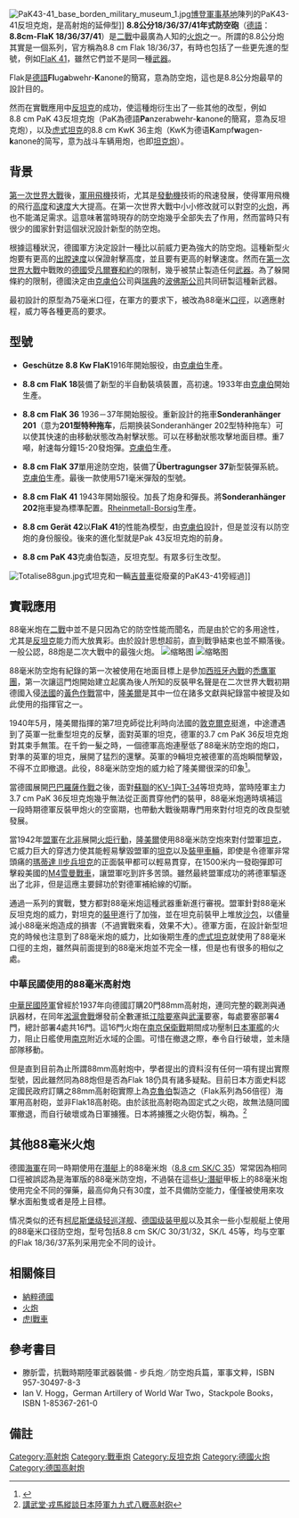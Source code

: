 {{noteTA
|G1=Military
|G2=Unit
|1=zh-cn:炮;zh-hk:炮;zh-tw:砲;
|2=zh-cn:自行火炮;zh-hk:自走炮;zh-tw:自走砲;
}}
{{Infobox Weapon
| name = 8.8公分18/36/37/41年式防空砲<br/>8.8cm-FlaK 18/36/37/41
| image = File:Flak18-36.jpg
| image_size = 300px
| caption = 於[[帝國戰爭博物館|帝國戰爭博物館]]的FlaK 36防空炮
| origin = {{flag|Nazi Germany}}
| type = [[防空炮|防空炮]] [[反坦克炮|反坦克炮]]
<!-- 種類選擇 -->| is_ranged = yes
| is_bladed = 
| is_explosive = yes
| is_artillery = yes
| is_vehicle = 
| is_missile = 
| is_UK = <!-- 服役記錄 -->
| service = 
| used_by = *{{flag|Nazi Germany}}
*{{flag|Republic of China}}
*{{flag|Kingdom of Italy|name=意大利}}
*{{flag|Bulgaria}}
*{{flag|Spain|1945}}
*{{flag|Finland}}
* {{flag|France}}
*{{flag|Kingdom of Greece}}
*{{flag|Soviet Union}}
*{{flag|United States}}
*{{flag|Brazil}}
*{{flag|Socialist Federal Republic of Yugoslavia}}
*{{flag|Empire of Japan}}<ref>擄獲並仿製為九九式八糎高射炮。</ref>
*{{flag|North Vietnam}}<ref name="auto">{{Cite web|url=https://www.historynet.com/13703647.htm|title=The Rise of North Vietnam's Air Defenses|last=Schuster|first=Carl O.|date=2016-07-27|website=HistoryNet|language=en-US|access-date=2020-01-06|archive-date=2020-11-12|archive-url=https://web.archive.org/web/20201112014950/https://www.historynet.com/13703647.htm|dead-url=no}}</ref>
| wars = *[[第二次世界大戰|第二次世界大戰]] 
*[[西班牙內戰|西班牙內戰]] 
*[[中國抗日戰爭|中國抗日戰爭]] 
*[[越戰|越戰]]<ref name="auto"/>
*[[南斯拉夫內戰|南斯拉夫內戰]]
<!-- 生產歷史 -->| designer = 
| design_date = 
| manufacturer = 
| unit_cost = 
| production_date = 
| number = 
| variants = <!-- 基本規格 -->
| spec_label = 
| weight = 
| length = 
| part_length = 
| width = 
| height = 
| diameter = 
| crew = <!-- 投射武器規格 -->
| cartridge = 
| caliber = 
| action = 
| rate = 15—25发/分
| velocity = 
| range = 
| max_range = 
| feed = <!-- 火炮規格 -->
| breech = 
| recoil = 
| carriage = 
| elevation = 
| traverse = <!-- 爆炸物內填炸藥規格 -->
| filling = 
| filling_weight = 
| detonation = 
| yield = 
}}
[[File:PaK43-41_base_borden_military_museum_1.jpg|thumb]][[博登軍事基地|博登軍事基地]]陳列的PaK43-41反坦克炮，是高射炮的延伸型]]
'''8.8公分18/36/37/41年式防空砲'''（[[德語|德語]]：'''8.8cm-FlaK 18/36/37/41'''）是[[二戰|二戰]]中最廣為人知的[[火炮|火炮]]之一。所謂的8.8公分炮其實是一個系列，官方稱為8.8 cm Flak 18/36/37，有時也包括了一些更先進的型號，例如[[FlaK_41|FlaK 41]]，雖然它們並不是同一種[[武器|武器]]。

Flak是[[德語|德語]]'''Fl'''ug'''a'''bwehr-'''K'''anone的簡寫，意為防空炮，這也是8.8公分炮最早的設計目的。

然而在實戰應用中[[反坦克砲|反坦克]]的成功，使這種炮衍生出了一些其他的改型，例如8.8 cm PaK 43反坦克炮（PaK為德語'''Pa'''nzerabwehr-'''k'''anone的簡寫，意為反坦克炮），以及[[虎式坦克|虎式坦克]]的8.8 cm KwK 36主炮（KwK为德语'''K'''ampf'''w'''agen-'''k'''anone的简写，意为战斗车辆用炮，也即[[坦克炮|坦克炮]]）。

== 背景 ==
[[第一次世界大戰|第一次世界大戰]]後，[[軍用飛機|軍用飛機]]技術，尤其是[[發動機|發動機]]技術的飛速發展，使得軍用飛機的飛行[[高度|高度]]和[[速度|速度]]大大提高。在第一次世界大戰中小小修改就可以對空的[[火炮|火炮]]，再也不能滿足需求。這意味著當時現存的防空炮幾乎全部失去了作用，然而當時只有很少的國家針對這個狀況設計新型的防空炮。

根據這種狀況，德國軍方決定設計一種比以前威力更為強大的防空炮。這種新型火炮要有更高的[[槍口初速|出膛速度]]以保證射擊高度，並且要有更高的射擊速度。然而在[[第一次世界大戰|第一次世界大戰]]中戰敗的[[德國|德國]]受[[凡爾賽和約|凡爾賽和約]]的限制，幾乎被禁止製造任何[[武器|武器]]。為了躲開條約的限制，德國決定由[[克虜伯|克虜伯]]公司與[[瑞典|瑞典]]的[[波佛斯公司|波佛斯公司]]共同研製這種新武器。

最初設計的原型為75毫米口徑，在軍方的要求下，被改為88毫米[[口徑|口徑]]，以適應射程，威力等各種更高的要求。

== 型號 ==
* '''Geschütze 8.8 Kw FlaK'''1916年開始服役，由[[克虜伯|克虜伯]]生產。

* '''8.8 cm FlaK 18'''裝備了新型的半自動裝填裝置，高初速。1933年由[[克虜伯|克虜伯]]開始生產。

* '''8.8 cm FlaK 36''' 1936－37年開始服役。重新設計的拖車'''Sonderanhänger 201'''（意为'''201型特种拖车'''，后期换装Sonderanhänger 202型特种拖车）可以使其快速的由移動狀態改為射擊狀態。可以在移動狀態攻擊地面目標。重7噸，射速每分鐘15-20發炮彈。[[克虜伯|克虜伯]]生產。

* '''8.8 cm FlaK 37'''單用途防空炮，裝備了'''Übertragungser 37'''新型裝彈系統。[[克虜伯|克虜伯]]生產。最後一款使用571毫米彈殼的型號。

* '''8.8 cm FlaK 41''' 1943年開始服役。加長了炮身和彈長。將'''Sonderanhänger 202'''拖車變為標準配置。[[Rheinmetall|Rheinmetall-Borsig]]生產。

* '''8.8 cm Gerät 42'''以'''FlaK 41'''的性能為模型，由[[克虜伯|克虜伯]]設計，但是並沒有以防空炮的身份服役。後來的進化型就是Pak 43反坦克炮的前身。

* '''8.8 cm PaK 43'''克虜伯製造，反坦克型。有眾多衍生改型。
[[File:Totalise88gun.jpg|thumb]]式坦克和一輛[[吉普車|吉普車]]從廢棄的PaK43-41旁經過]]

== 實戰應用 ==
88毫米炮在[[二戰|二戰]]中並不是只因為它的防空性能而聞名，而是由於它的多用途性，尤其是[[反坦克|反坦克]]能力而大放異彩。由於設計思想超前，直到戰爭結束也並不顯落後。一般公認，88炮是二次大戰中的最強火炮。
[[File:Berlin_Flak_Karow_Bertha_1.jpg|缩略图]]
[[File:Berlin_Flak_Karow_Cäsar.jpg|缩略图]]

88毫米防空炮有紀錄的第一次被使用在地面目標上是參加[[西班牙內戰|西班牙內戰]]的[[禿鷹軍團|禿鷹軍團]]，第一次讓這門炮開始建立起廣為後人所知的反裝甲名聲是在二次世界大戰初期德國入侵[[法國|法國]]的[[黃色作戰|黃色作戰]]當中，[[隆美爾|隆美爾]]是其中一位在諸多文獻與紀錄當中被提及如此使用的指揮官之一。

1940年5月，隆美爾指揮的第7坦克師從比利時向法國的[[敦克爾克|敦克爾克]]挺進，中途遭遇到了英軍一批重型坦克的反擊，面對英軍的坦克，德軍的3.7 cm PaK 36反坦克炮對其束手無策。在千鈞一髮之時，一個德軍高炮連壓低了88毫米防空炮的炮口，對準的英軍的坦克，展開了猛烈的還擊。英軍的9輛坦克被德軍的高炮瞬間擊毀，不得不立即撤退。此役，88毫米防空炮的威力給了隆美爾很深的印象<ref>{{Cite web |url=http://military.china.com/zh_cn/jssjhk/03/11031189/20050912/12648846.html |title=巴斯托尼的88毫米火炮 |accessdate=2010-07-04 |archive-date=2015-04-19 |archive-url=https://web.archive.org/web/20150419191523/http://military.china.com/zh_cn/jssjhk/03/11031189/20050912/12648846.html |dead-url=yes }}</ref>。

當德國展開[[巴巴羅薩作戰|巴巴羅薩作戰]]之後，面對[[蘇聯|蘇聯]]的[[KV-1坦克|KV-1]]與[[T-34坦克|T-34]]等坦克時，當時陸軍主力3.7 cm PaK 36反坦克炮幾乎無法從正面貫穿他們的裝甲，88毫米炮適時填補這一段時期德軍反裝甲炮火的空窗期，也帶動大戰後期專門用來對付坦克的改良型號發展。

當1942年[[盟軍|盟軍]]在[[北非|北非]]展開[[火炬行動|火炬行動]]，[[隆美爾|隆美爾]]使用88毫米防空炮來對付盟軍[[坦克|坦克]]，它威力巨大的穿透力使其能輕易擊毀盟軍的[[坦克|坦克]]以及[[裝甲車輛|裝甲車輛]]，即使是令德軍非常頭痛的[[瑪蒂達_II|瑪蒂達 II]][[步兵坦克|步兵坦克]]的正面裝甲都可以輕易貫穿，在1500米内一發砲彈即可擊殺美國的[[M4雪曼戰車|M4雪曼戰車]]，讓盟軍吃到許多苦頭。雖然最終盟軍成功的將德軍驅逐出了北非，但是這應主要歸功於對德軍補給線的切斷。

通過一系列的實戰，雙方都對88毫米炮這種武器重新進行審視。盟軍針對88毫米反坦克炮的威力，對坦克的[[裝甲|裝甲]]進行了加強，並在坦克前裝甲上堆放[[沙包|沙包]]，以儘量減小88毫米炮造成的損害（不過實戰來看，效果不大）。德軍方面，在設計新型坦克的時候也注意到了88毫米炮的威力，比如後期生產的[[虎I坦克|虎式坦克]]就使用了88毫米口徑的主炮，雖然與前面提到的88毫米炮並不完全一樣，但是也有很多的相似之處。

=== 中華民國使用的88毫米高射炮 ===
[[中華民國陸軍|中華民國陸軍]]曾經於1937年向德國訂購20門88mm高射炮，連同完整的觀測與通訊器材，在同年[[淞滬會戰|淞滬會戰]]爆發前全數運抵[[江陰要塞|江陰要塞]]與[[武漢|武漢]]要塞，每處要塞部署4門，總計部署4處共16門。這16門火炮在[[南京保衛戰|南京保衛戰]]期間成功壓制[[日本|日本]][[軍艦|軍艦]]的火力，阻止日艦使用[[南京|南京]]附近水域的企圖。可惜在撤退之際，奉令自行破壞，並未隨部隊移動。

但是直到目前為止所謂88mm高射炮中，學者提出的資料沒有任何一項有提出實際型號，因此雖然同為88炮但是否為Flak 18仍具有諸多疑點。目前日本方面史料認定國民政府訂購之88mm高射砲實際上為[[克魯伯|克魯伯]]製造之{{tsl|en|8.8 cm SK C/30 naval gun|SK C/30 45倍徑 88mm}}（Flak系列為56倍徑）海軍用高射砲，並非Flak18高射砲。由於該批高射砲為固定式之火砲，故無法隨同國軍撤退，而自行破壞或為日軍擄獲。日本將擄獲之火砲仿製，稱為{{tsl|ja|九九式八糎高射砲|九九式88毫米高射砲}}。<ref>[http://homepage13.seed.net.tw/web@1/sunnex/brain/ijaag/tp99y88maag.html 講武堂·戎馬縱談日本陸軍九九式八糎高射砲]{{dead link|date=2018年5月 |bot=InternetArchiveBot |fix-attempted=yes }}</ref>

== 其他88毫米火炮 ==
德國[[海軍|海軍]]在同一時期使用在[[潛艇|潛艇]]上的88毫米炮（[[88毫米SK_C/35型艦炮|8.8 cm SK/C 35]]）常常因為相同口徑被誤認為是海軍版的88毫米防空炮，不過裝在這些[[U-潛艇|U-潛艇]]甲板上的88毫米炮使用完全不同的彈藥，最高仰角只有30度，並不具備防空能力，僅僅被使用來攻擊水面船隻或者是陸上目標。

情况类似的还有[[柯尼斯堡级轻巡洋舰|柯尼斯堡级]][[轻巡洋舰|轻巡洋舰]]、[[德国级装甲舰|德国级装甲舰]]以及其余一些小型舰艇上使用的88毫米口径防空炮，型号包括8.8 cm SK/C 30/31/32，SK/L 45等，均与空軍的Flak 18/36/37系列采用完全不同的设计。

== 相關條目 ==
*[[納粹德國|納粹德國]]
*[[火炮|火炮]]
*[[虎I戰車|虎I戰車]]

== 參考書目 ==
*滕肵雲，抗戰時期陸軍武器裝備 - 步兵炮／防空炮兵篇，軍事文粹，ISBN 957-30497-8-3
*Ian V. Hogg，German Artillery of World War Two，Stackpole Books，ISBN 1-85367-261-0

== 備註 ==
<references/>
{{commons|88 mm gun}}

{{WWIIGermanGuns}}

{{Authority control}}
[[Category:高射炮|Category:高射炮]]
[[Category:戰車炮|Category:戰車炮]]
[[Category:反坦克炮|Category:反坦克炮]]
[[Category:德國火炮|Category:德國火炮]]
[[Category:德国高射炮|Category:德国高射炮]]